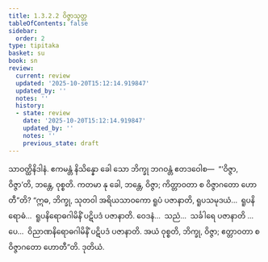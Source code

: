 ```yaml
---
title: 1.3.2.2 ဝိဇ္ဇာသုတ္တ
tableOfContents: false
sidebar:
  order: 2
type: tipitaka
basket: su
book: sn
review:
  current: review
  updated: '2025-10-20T15:12:14.919847'
  updated_by: ''
  notes: ''
  history:
  - state: review
    date: '2025-10-20T15:12:14.919847'
    updated_by: ''
    notes: ''
    previous_state: draft
---
```



<DynamicBreadcrumb />


<ReviewStatus review={frontmatter.review} showDetails={true} />

<HypothesisAnnotation frontmatter={frontmatter} />

<Division number="114" book="sn" e="ch" v="18" p="297">

<Paragraph number="683" book="sn">
သာဝတ္ထိနိဒါနံ. ဧကမန္တံ နိသိန္နော ခေါ သော ဘိက္ခု ဘဂဝန္တံ ဧတဒဝေါစ—  “‘ဝိဇ္ဇာ, ဝိဇ္ဇာ’တိ, ဘန္တေ, ဝုစ္စတိ. ကတမာ နု ခေါ, ဘန္တေ, ဝိဇ္ဇာ; ကိတ္တာဝတာ စ ဝိဇ္ဇာဂတော ဟောတီ”တိ? “ဣဓ, ဘိက္ခု, သုတဝါ အရိယသာဝကော ရူပံ ပဇာနာတိ, ရူပသမုဒယံ…  ရူပနိရောဓံ…  ရူပနိရောဓဂါမိနိံ ပဋိပဒံ ပဇာနာတိ. ဝေဒနံ…  သညံ…  သင်္ခါရေ ပဇာနာတိ …ပေ…  ဝိညာဏနိရောဓဂါမိနိံ ပဋိပဒံ ပဇာနာတိ. အယံ ဝုစ္စတိ, ဘိက္ခု, ဝိဇ္ဇာ; ဧတ္တာဝတာ စ ဝိဇ္ဇာဂတော ဟောတီ”တိ.

</Paragraph>
</Division>

<Paragraph number="684" type="center" book="sn">
ဒုတိယံ.
</Paragraph>